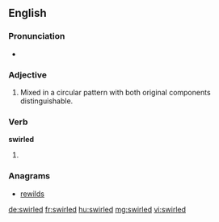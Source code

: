 ==English==

===Pronunciation===
* {{rhymes|ɜː(ɹ)ld|lang=en}}

===Adjective===
{{en-adj|-}}

# Mixed in a circular pattern with both original components distinguishable.

===Verb===
'''swirled'''

# {{en-past of|swirl}}

===Anagrams===
* [[rewilds#English|rewilds]]

[[de:swirled]]
[[fr:swirled]]
[[hu:swirled]]
[[mg:swirled]]
[[vi:swirled]]